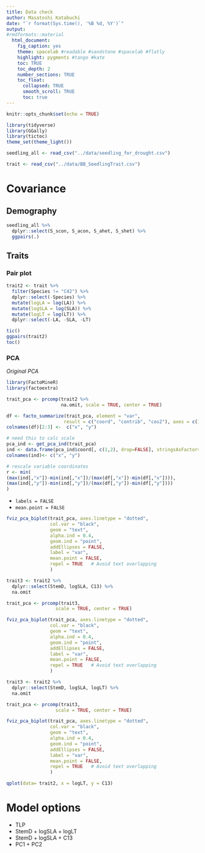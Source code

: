 ```yaml
---
title: Data check
author: Masatoshi Katabuchi
date: "`r format(Sys.time(), '%B %d, %Y')`"
output:
#rmdformats::material
  html_document:
    fig_caption: yes
    theme: spacelab #readable #sandstone #spacelab #flatly
    highlight: pygments #tango #kate
    toc: TRUE
    toc_depth: 2
    number_sections: TRUE
    toc_float:
      collapsed: TRUE
      smooth_scroll: TRUE
      toc: true
---
```


```r
knitr::opts_chunk$set(echo = TRUE)
```

```r
library(tidyverse)
library(GGally)
library(tictoc)
theme_set(theme_light())

seedling_all <- read_csv("../data/seedling_for_drought.csv")

trait <- read_csv("../data/BB_SeedlingTrait.csv")


```

# Covariance

## Demography

```r


seedling_all %>%
  dplyr::select(S_scon, S_acon, S_ahet, S_shet) %>%
  ggpairs(.)

```

## Traits

### Pair plot

```r

trait2 <- trait %>%
  filter(Species != "C42") %>%
  dplyr::select(-Species) %>%
  mutate(logLA = log(LA)) %>%
  mutate(logSLA = log(SLA)) %>%
  mutate(logLT = log(LT)) %>%
  dplyr::select(-LA, -SLA, -LT) 

tic()
ggpairs(trait2)
toc()

```

### PCA

*Original PCA*

```r
library(FactoMineR)
library(factoextra)

trait_pca <- prcomp(trait2 %>% 
                    na.omit, scale = TRUE, center = TRUE)

df <- facto_summarize(trait_pca, element = "var", 
                     result = c("coord", "contrib", "cos2"), axes = c(1,2))
colnames(df)[2:3] <-  c("x", "y")

# need this to calc scale
pca_ind <- get_pca_ind(trait_pca)
ind <- data.frame(pca_ind$coord[, c(1,2), drop=FALSE], stringsAsFactors = TRUE)
colnames(ind)<- c("x", "y")

# rescale variable coordinates
r <- min(
(max(ind[,"x"])-min(ind[,"x"])/(max(df[,"x"])-min(df[,"x"]))),
(max(ind[,"y"])-min(ind[,"y"])/(max(df[,"y"])-min(df[,"y"])))
)

```

- `labels = FALSE`
- `mean.point = FALSE`

```r

fviz_pca_biplot(trait_pca, axes.linetype = "dotted", 
                col.var = "black", 
                geom = "text",
                alpha.ind = 0.4, 
                geom.ind = "point",
                addEllipses = FALSE,
                label = "var",
                mean.point = FALSE,
                repel = TRUE   # Avoid text overlapping
                ) 


```


```r

trait3 <- trait2 %>% 
  dplyr::select(StemD, logSLA, C13) %>%
  na.omit

trait_pca <- prcomp(trait3,
                  scale = TRUE, center = TRUE)

fviz_pca_biplot(trait_pca, axes.linetype = "dotted", 
                col.var = "black", 
                geom = "text",
                alpha.ind = 0.4, 
                geom.ind = "point",
                addEllipses = FALSE,
                label = "var",
                mean.point = FALSE,
                repel = TRUE   # Avoid text overlapping
                ) 
```

```r

trait3 <- trait2 %>% 
  dplyr::select(StemD, logSLA, logLT) %>%
  na.omit

trait_pca <- prcomp(trait3,
                  scale = TRUE, center = TRUE)

fviz_pca_biplot(trait_pca, axes.linetype = "dotted", 
                col.var = "black", 
                geom = "text",
                alpha.ind = 0.4, 
                geom.ind = "point",
                addEllipses = FALSE,
                label = "var",
                mean.point = FALSE,
                repel = TRUE   # Avoid text overlapping
                ) 
```

```r
qplot(data= trait2, x = logLT, y = C13)
```


# Model options

- TLP
- StemD + logSLA + logLT
- StemD + logSLA + C13
- PC1 + PC2
